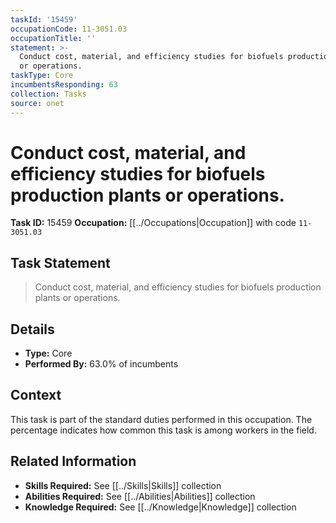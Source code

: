 ```yaml
---
taskId: '15459'
occupationCode: 11-3051.03
occupationTitle: ''
statement: >-
  Conduct cost, material, and efficiency studies for biofuels production plants
  or operations.
taskType: Core
incumbentsResponding: 63
collection: Tasks
source: onet
---
```

# Conduct cost, material, and efficiency studies for biofuels production plants or operations.

**Task ID:** 15459
**Occupation:** [[../Occupations|Occupation]] with code `11-3051.03`

## Task Statement

> Conduct cost, material, and efficiency studies for biofuels production plants or operations.

## Details

- **Type:** Core
- **Performed By:** 63.0% of incumbents

## Context

This task is part of the standard duties performed in this occupation. The percentage indicates how common this task is among workers in the field.

## Related Information

- **Skills Required:** See [[../Skills|Skills]] collection
- **Abilities Required:** See [[../Abilities|Abilities]] collection
- **Knowledge Required:** See [[../Knowledge|Knowledge]] collection
